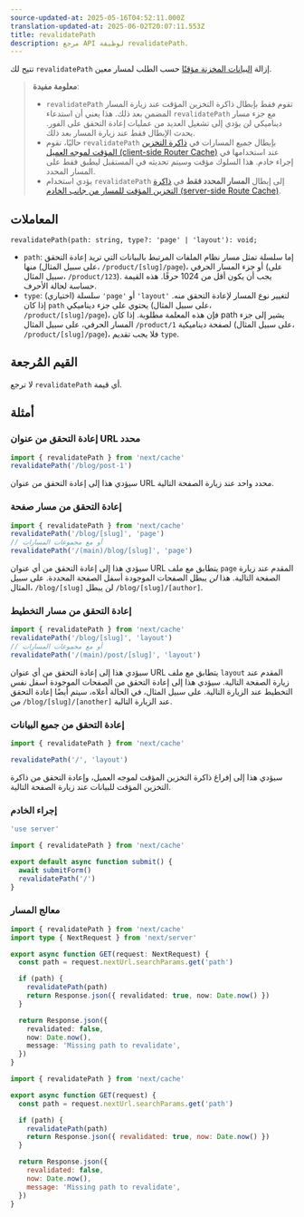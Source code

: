 ```yaml
---
source-updated-at: 2025-05-16T04:52:11.000Z
translation-updated-at: 2025-06-02T20:07:11.553Z
title: revalidatePath
description: مرجع API لوظيفة revalidatePath.
---
```


تتيح لك `revalidatePath` إزالة [البيانات المخزنة مؤقتًا](/docs/app/deep-dive/caching) حسب الطلب لمسار معين.

> **معلومة مفيدة**:
>
> - `revalidatePath` تقوم فقط بإبطال ذاكرة التخزين المؤقت عند زيارة المسار المضمن بعد ذلك. هذا يعني أن استدعاء `revalidatePath` مع جزء مسار ديناميكي لن يؤدي إلى تشغيل العديد من عمليات إعادة التحقق على الفور. يحدث الإبطال فقط عند زيارة المسار بعد ذلك.
> - حاليًا، تقوم `revalidatePath` بإبطال جميع المسارات في [ذاكرة التخزين المؤقت لموجه العميل (client-side Router Cache)](/docs/app/deep-dive/caching#client-side-router-cache) عند استخدامها في إجراء خادم. هذا السلوك مؤقت وسيتم تحديثه في المستقبل ليطبق فقط على المسار المحدد.
> - يؤدي استخدام `revalidatePath` إلى إبطال **المسار المحدد فقط** في [ذاكرة التخزين المؤقت للمسار من جانب الخادم (server-side Route Cache)](/docs/app/deep-dive/caching#full-route-cache).

## المعاملات

```tsx
revalidatePath(path: string, type?: 'page' | 'layout'): void;
```

- `path`: إما سلسلة تمثل مسار نظام الملفات المرتبط بالبيانات التي تريد إعادة التحقق منها (على سبيل المثال، `/product/[slug]/page`)، أو جزء المسار الحرفي (على سبيل المثال، `/product/123`). يجب أن يكون أقل من 1024 حرفًا. هذه القيمة حساسة لحالة الأحرف.
- `type`: (اختياري) سلسلة `'page'` أو `'layout'` لتغيير نوع المسار لإعادة التحقق منه. إذا كان `path` يحتوي على جزء ديناميكي (على سبيل المثال، `/product/[slug]/page`)، فإن هذه المعلمة مطلوبة. إذا كان path يشير إلى جزء المسار الحرفي، على سبيل المثال `/product/1` لصفحة ديناميكية (على سبيل المثال، `/product/[slug]/page`)، فلا يجب تقديم `type`.

## القيم المُرجعة

لا ترجع `revalidatePath` أي قيمة.

## أمثلة

### إعادة التحقق من عنوان URL محدد

```ts
import { revalidatePath } from 'next/cache'
revalidatePath('/blog/post-1')
```

سيؤدي هذا إلى إعادة التحقق من عنوان URL محدد واحد عند زيارة الصفحة التالية.

### إعادة التحقق من مسار صفحة

```ts
import { revalidatePath } from 'next/cache'
revalidatePath('/blog/[slug]', 'page')
// أو مع مجموعات المسارات
revalidatePath('/(main)/blog/[slug]', 'page')
```

سيؤدي هذا إلى إعادة التحقق من أي عنوان URL يتطابق مع ملف `page` المقدم عند زيارة الصفحة التالية. هذا _لن_ يبطل الصفحات الموجودة أسفل الصفحة المحددة. على سبيل المثال، `/blog/[slug]` لن يبطل `/blog/[slug]/[author]`.

### إعادة التحقق من مسار التخطيط

```ts
import { revalidatePath } from 'next/cache'
revalidatePath('/blog/[slug]', 'layout')
// أو مع مجموعات المسارات
revalidatePath('/(main)/post/[slug]', 'layout')
```

سيؤدي هذا إلى إعادة التحقق من أي عنوان URL يتطابق مع ملف `layout` المقدم عند زيارة الصفحة التالية. سيؤدي هذا إلى إعادة التحقق من الصفحات الموجودة أسفل نفس التخطيط عند الزيارة التالية. على سبيل المثال، في الحالة أعلاه، سيتم أيضًا إعادة التحقق من `/blog/[slug]/[another]` عند الزيارة التالية.

### إعادة التحقق من جميع البيانات

```ts
import { revalidatePath } from 'next/cache'

revalidatePath('/', 'layout')
```

سيؤدي هذا إلى إفراغ ذاكرة التخزين المؤقت لموجه العميل، وإعادة التحقق من ذاكرة التخزين المؤقت للبيانات عند زيارة الصفحة التالية.

### إجراء الخادم

```ts filename="app/actions.ts" switcher
'use server'

import { revalidatePath } from 'next/cache'

export default async function submit() {
  await submitForm()
  revalidatePath('/')
}
```

### معالج المسار

```ts filename="app/api/revalidate/route.ts" switcher
import { revalidatePath } from 'next/cache'
import type { NextRequest } from 'next/server'

export async function GET(request: NextRequest) {
  const path = request.nextUrl.searchParams.get('path')

  if (path) {
    revalidatePath(path)
    return Response.json({ revalidated: true, now: Date.now() })
  }

  return Response.json({
    revalidated: false,
    now: Date.now(),
    message: 'Missing path to revalidate',
  })
}
```

```js filename="app/api/revalidate/route.js" switcher
import { revalidatePath } from 'next/cache'

export async function GET(request) {
  const path = request.nextUrl.searchParams.get('path')

  if (path) {
    revalidatePath(path)
    return Response.json({ revalidated: true, now: Date.now() })
  }

  return Response.json({
    revalidated: false,
    now: Date.now(),
    message: 'Missing path to revalidate',
  })
}
```